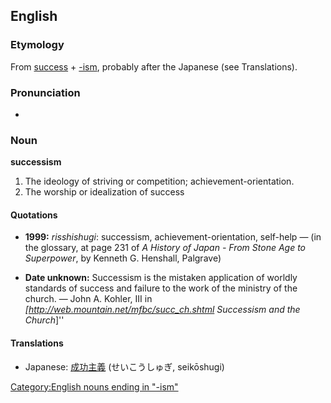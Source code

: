 ==English==
===Etymology===
From [[success]] + [[-ism]], probably after the Japanese (see Translations).

===Pronunciation===
*{{audio|en-us-successism.ogg|Audio (US)}}

===Noun===
'''successism'''
# The ideology of striving or competition; achievement-orientation.
# The worship or idealization of success

====Quotations====

*'''1999:''' ''risshishugi'': successism, achievement-orientation, self-help &mdash; (in the glossary, at page 231 of ''A History of Japan - From Stone Age to Superpower'', by Kenneth G. Henshall, Palgrave)

*'''Date unknown:''' Successism is the mistaken application of worldly standards of success and failure to the work of the ministry of the church. &mdash; John A. Kohler, III in ''[http://web.mountain.net/mfbc/succ_ch.shtml Successism and the Church'']''

====Translations====
*Japanese: [[成功主義]] (せいこうしゅぎ, seikōshugi)

[[Category:English nouns ending in "-ism"]]